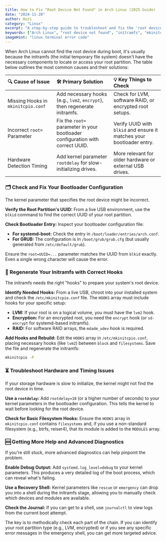 ```yaml
---
title: How to Fix "Root Device Not Found" in Arch Linux (2025 Guide)
date: "2024-11-20"
author: Huzi
category: "Linux"
excerpt: "A step-by-step guide to troubleshoot and fix the 'root device not found' error in Arch Linux, covering mkinitcpio hooks, bootloader parameters, and hardware timing issues."
keywords: ["Arch Linux", "root device not found", "initramfs", "mkinitcpio", "GRUB", "systemd-boot", "Linux boot error", "troubleshooting", "kernel parameters"]
imageHint: "linux terminal error code"
---
```


When Arch Linux cannot find the root device during boot, it's usually because the initramfs (the initial temporary file system) doesn't have the necessary components to locate or access your root partition. The table below outlines the most common causes and their solutions:

| 🔍 Cause of Issue | 🛠️ Primary Solution | 💡 Key Things to Check |
| :--- | :--- | :--- |
| Missing Hooks in `mkinitcpio.conf` | Add necessary hooks (e.g., `lvm2`, `encrypt`), then regenerate initramfs. | Check for LVM, software RAID, or encrypted root setups. |
| Incorrect `root=` Parameter | Fix the `root=` parameter in your bootloader configuration with correct UUID. | Verify UUID with `blkid` and ensure it matches your bootloader entry. |
| Hardware Detection Timing | Add kernel parameter `rootdelay` for slow-initializing drives. | More relevant for older hardware or external USB drives. |

### 🗂️ Check and Fix Your Bootloader Configuration
The kernel parameter that specifies the root device might be incorrect.

**Verify the Root Partition's UUID:** From a live USB environment, use the `blkid` command to find the correct UUID of your root partition.

**Check Bootloader Entry:** Inspect your bootloader configuration file:

- **For systemd-boot:** Check the entry in `/boot/loader/entries/arch.conf`.
- **For GRUB:** The configuration is in `/boot/grub/grub.cfg` (but usually generated from `/etc/default/grub`).

Ensure the `root=UUID=...` parameter matches the UUID from `blkid` exactly. Even a single wrong character will cause the error.

### 🔧 Regenerate Your Initramfs with Correct Hooks
The initramfs needs the right "hooks" to prepare your system's root device.

**Identify Needed Hooks:** From a live USB, chroot into your installed system and check the `/etc/mkinitcpio.conf` file. The `HOOKS` array must include hooks for your specific setup:

- **LVM:** If your root is on a logical volume, you must have the `lvm2` hook.
- **Encryption:** For an encrypted root, you need the `encrypt` hook (or `sd-encrypt` for systemd-based initramfs).
- **RAID:** For software RAID arrays, the `mdadm_udev` hook is required.

**Add Hooks and Rebuild:** Edit the `HOOKS` array in `/etc/mkinitcpio.conf`, placing necessary hooks (like `lvm2`) between `block` and `filesystems`. Save the file and regenerate the initramfs:

```bash
mkinitcpio -P
```

### ⏳ Troubleshoot Hardware and Timing Issues
If your storage hardware is slow to initialize, the kernel might not find the root device in time.

**Use a `rootdelay`:** Add `rootdelay=10` (or a higher number of seconds) to your kernel parameters in the bootloader configuration. This tells the kernel to wait before looking for the root device.

**Check for Basic Filesystem Hooks:** Ensure the `HOOKS` array in `mkinitcpio.conf` contains `filesystems` and, if you use a non-standard filesystem (e.g., btrfs, reiser4), that its module is added to the `MODULES` array.

### 🆘 Getting More Help and Advanced Diagnostics
If you're still stuck, more advanced diagnostics can help pinpoint the problem.

**Enable Debug Output:** Add `systemd.log_level=debug` to your kernel parameters. This produces a very detailed log of the boot process, which can reveal what's failing.

**Use a Recovery Shell:** Kernel parameters like `rescue` or `emergency` can drop you into a shell during the initramfs stage, allowing you to manually check which devices and modules are available.

**Check the Journal:** If you can get to a shell, use `journalctl` to view logs from the current boot attempt.

The key is to methodically check each part of the chain. If you can identify your root partition type (e.g., LVM, encrypted) or if you see any specific error messages in the emergency shell, you can get more targeted advice.
